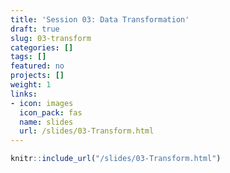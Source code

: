 ```yaml
---
title: 'Session 03: Data Transformation'
draft: true
slug: 03-transform
categories: []
tags: []
featured: no
projects: []
weight: 1
links:
- icon: images
  icon_pack: fas
  name: slides
  url: /slides/03-Transform.html
---
```


```r
knitr::include_url("/slides/03-Transform.html")
```
